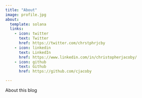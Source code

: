 ```yaml
---
title: "About"
image: profile.jpg
about:
  template: solana
  links:
    - icon: twitter
      text: Twitter
      href: https://twitter.com/chrstphrjcby
    - icon: linkedin
      text: LinkedIn
      href: https://www.linkedin.com/in/christopherjacoby/
    - icon: github
      text: Github
      href: https://github.com/cjacoby

---
```


About this blog

